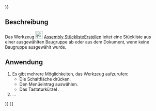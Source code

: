 <languages/>
{{UnfinishedDocu{{#translation:}}}}

<div class="mw-translate-fuzzy">
{{Docnav
|[[Assembly_CreateSimulation/de|SimulationErstellen]]
|[[Assembly_ExportASMT/de|ASMTExportieren]]
|[[Assembly_Workbench/de|Assembly]]
|IconL=Assembly_CreateSimulation.svg
|IconR=Assembly_ExportASMT.svg
|IconC=Workbench_Assembly.svg
}}
</div>

{{GuiCommand/de
|Name=Assembly CreateBom
|Name/de=Assembly StücklisteErstellen
|MenuLocation=Assembly → Create Bill of Materials
|Workbenches=[[Assembly_Workbench/de|Assembly]]
|Shortcut={{KEY|O}}
|Version=1.0
|SeeAlso=
}}

<span id="Description"></span>
==Beschreibung==

Das Werkzeug [[Image:Assembly_CreateBom.svg|24px]] [[Assembly_CreateBom/de|Assembly StücklisteErstellen]] leitet eine Stückliste aus einer ausgewählten Baugruppe ab oder aus dem Dokument, wenn keine Baugruppe ausgewählt wurde.

<span id="Usage"></span>
==Anwendung==

# Es gibt mehrere Möglichkeiten, das Werkzeug aufzurufen:
#* Die Schaltfläche {{Button|[[Image:Assembly_CreateBom.svg|16px]] [[Assembly_CreateBom/de|Stückliste erstellen]]}} drücken.
#* Den Menüeintrag {{MenuCommand|Assembly → [[Image:Assembly_CreateBom.svg|16px]] Stückliste erstellen}} auswählen.
#* Das Tastaturkürzel {{KEY|O}}.
#...


<div class="mw-translate-fuzzy">
{{Docnav
|[[Assembly_CreateSimulation/de|SimulationErstellen]]
|[[Assembly_ExportASMT/de|ASMTExportieren]]
|[[Assembly_Workbench/de|Assembly]]
|IconL=Assembly_CreateSimulation.svg
|IconR=Assembly_ExportASMT.svg
|IconC=Workbench_Assembly.svg
}}
</div>

{{Assembly_Tools_navi{{#translation:}}}}
{{Userdocnavi{{#translation:}}}}